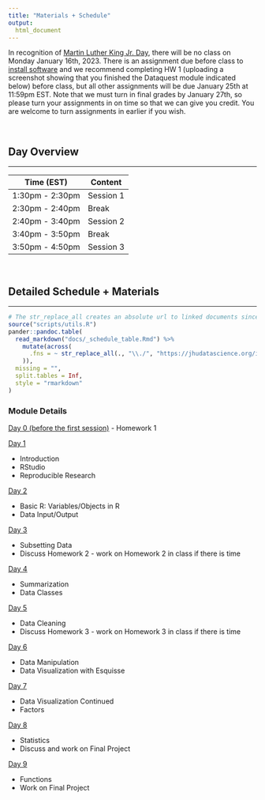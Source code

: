 ```yaml
---
title: "Materials + Schedule"
output:
  html_document
---
```


In recognition of [Martin Luther King Jr. Day](https://en.wikipedia.org/wiki/Martin_Luther_King_Jr._Day), there will be no class on Monday January 16th, 2023. There is an assignment due before class to [install software](../../modules/Setup/R_and_RStudio_installation.html) and we recommend completing HW 1 (uploading a screenshot showing that you finished the Dataquest module indicated below) before class, but all other assignments will be due January 25th at 11:59pm EST. Note that we must turn in final grades by January 27th, so please turn your assignments in on time so that we can give you credit. You are welcome to turn assignments in earlier if you wish.

<br>

## Day Overview
***

| Time (EST)        | Content   |
|-------------------|-----------|
| 1:30pm - 2:30pm   | Session 1 |
| 2:30pm - 2:40pm   | Break     |
| 2:40pm - 3:40pm   | Session 2 |
| 3:40pm - 3:50pm   | Break     |
| 3:50pm - 4:50pm   | Session 3 |

<br>

## Detailed Schedule + Materials
***

```r
# The str_replace_all creates an absolute url to linked documents since there are word and pdf rendered versions of the syllabus
source("scripts/utils.R")
pander::pandoc.table(
  read_markdown("docs/_schedule_table.Rmd") %>%
    mutate(across(
      .fns = ~ str_replace_all(., "\\./", "https://jhudatascience.org/intro_to_r/")
    )),
  missing = "",
  split.tables = Inf,
  style = "rmarkdown"
)
```

### Module Details

[Day 0 (before the first session)](docs/module_details/day0.html)
 - Homework 1

[Day 1](docs/module_details/day1.html)

- Introduction 
- RStudio
- Reproducible Research

[Day 2](docs/module_details/day2.html)

- Basic R: Variables/Objects in R
- Data Input/Output


[Day 3](docs/module_details/day3.html)

- Subsetting Data
- Discuss Homework 2 - work on Homework 2 in class if there is time


[Day 4](docs/module_details/day4.html)

- Summarization
- Data Classes


[Day 5](docs/module_details/day5.html)


- Data Cleaning
- Discuss Homework 3 - work on Homework 3 in class if there is time


[Day 6](docs/module_details/day6.html)

- Data Manipulation
- Data Visualization with Esquisse


[Day 7](docs/module_details/day7.html)

- Data Visualization Continued
- Factors

[Day 8](docs/module_details/day8.html)

- Statistics
- Discuss and work on Final Project


[Day 9](docs/module_details/day9.html)

- Functions
- Work on Final Project
